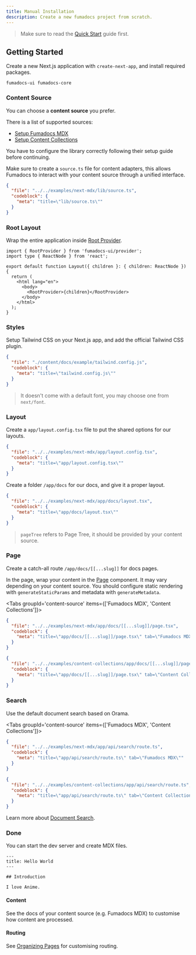 ```yaml
---
title: Manual Installation
description: Create a new fumadocs project from scratch.
---
```


> Make sure to read the [Quick Start](/docs/ui) guide first.

## Getting Started

Create a new Next.js application with `create-next-app`, and install required packages.

```package-install
fumadocs-ui fumadocs-core
```

### Content Source

You can choose a **content source** you prefer.

There is a list of supported sources:

- [Setup Fumadocs MDX](/docs/mdx)
- [Setup Content Collections](/docs/headless/content-collections)

You have to configure the library correctly following their setup guide before continuing.

Make sure to create a `source.ts` file for content adapters, this allows Fumadocs to interact with your content source through a unified interface.

```json doc-gen:file
{
  "file": "../../examples/next-mdx/lib/source.ts",
  "codeblock": {
    "meta": "title=\"lib/source.ts\""
  }
}
```

### Root Layout

Wrap the entire application inside [Root Provider](/docs/ui/blocks/root-provider).

```tsx
import { RootProvider } from 'fumadocs-ui/provider';
import type { ReactNode } from 'react';

export default function Layout({ children }: { children: ReactNode }) {
  return (
    <html lang="en">
      <body>
        <RootProvider>{children}</RootProvider>
      </body>
    </html>
  );
}
```

### Styles

Setup Tailwind CSS on your Next.js app, and add the official Tailwind CSS plugin.

```json doc-gen:file
{
  "file": "./content/docs/example/tailwind.config.js",
  "codeblock": {
    "meta": "title=\"tailwind.config.js\""
  }
}
```

> It doesn't come with a default font, you may choose one from `next/font`.

### Layout

Create a `app/layout.config.tsx` file to put the shared options for our layouts.

```json doc-gen:file
{
  "file": "../../examples/next-mdx/app/layout.config.tsx",
  "codeblock": {
    "meta": "title=\"app/layout.config.tsx\""
  }
}
```

Create a folder `/app/docs` for our docs, and give it a proper layout.

```json doc-gen:file
{
  "file": "../../examples/next-mdx/app/docs/layout.tsx",
  "codeblock": {
    "meta": "title=\"app/docs/layout.tsx\""
  }
}
```

> `pageTree` refers to Page Tree, it should be provided by your content source.

### Page

Create a catch-all route `/app/docs/[[...slug]]` for docs pages.

In the page, wrap your content in the [Page](/docs/ui/blocks/page) component.
It may vary depending on your content source. You should configure static rendering with `generateStaticParams` and metadata with `generateMetadata`.

<Tabs groupId='content-source' items={['Fumadocs MDX', 'Content Collections']}>

```json doc-gen:file
{
  "file": "../../examples/next-mdx/app/docs/[[...slug]]/page.tsx",
  "codeblock": {
    "meta": "title=\"app/docs/[[...slug]]/page.tsx\" tab=\"Fumadocs MDX\""
  }
}
```

```json doc-gen:file
{
  "file": "../../examples/content-collections/app/docs/[[...slug]]/page.tsx",
  "codeblock": {
    "meta": "title=\"app/docs/[[...slug]]/page.tsx\" tab=\"Content Collections\""
  }
}
```

</Tabs>

### Search

Use the default document search based on Orama.

<Tabs groupId='content-source' items={['Fumadocs MDX', 'Content Collections']}>

```json doc-gen:file
{
  "file": "../../examples/next-mdx/app/api/search/route.ts",
  "codeblock": {
    "meta": "title=\"app/api/search/route.ts\" tab=\"Fumadocs MDX\""
  }
}
```

```json doc-gen:file
{
  "file": "../../examples/content-collections/app/api/search/route.ts",
  "codeblock": {
    "meta": "title=\"app/api/search/route.ts\" tab=\"Content Collections\""
  }
}
```

</Tabs>

Learn more about [Document Search](/docs/headless/search).

### Done

You can start the dev server and create MDX files.

```mdx title="content/docs/index.mdx"
---
title: Hello World
---

## Introduction

I love Anime.
```

#### Content

See the docs of your content source (e.g. Fumadocs MDX) to customise how content are processed.

#### Routing

See [Organizing Pages](/docs/ui/page-conventions) for customising routing.
